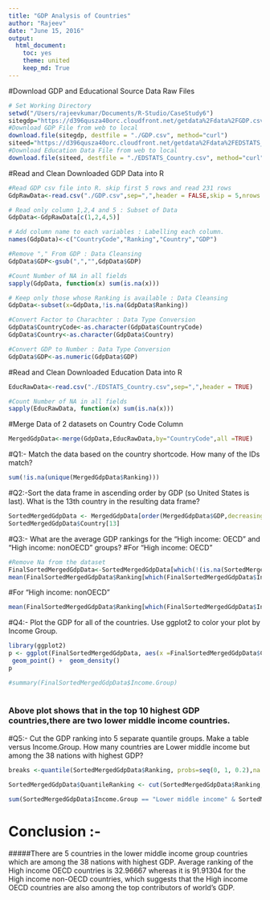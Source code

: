 ```yaml
---
title: "GDP Analysis of Countries"
author: "Rajeev"
date: "June 15, 2016"
output:
  html_document:
    toc: yes
    theme: united
    keep_md: True
---
```



#Download GDP and Educational Source Data Raw Files 

```r
# Set Working Directory
setwd("/Users/rajeevkumar/Documents/R-Studio/CaseStudy6")
sitegdp="https://d396qusza40orc.cloudfront.net/getdata%2Fdata%2FGDP.csv"
#Download GDP File from web to local
download.file(sitegdp, destfile = "./GDP.csv", method="curl")
siteed="https://d396qusza40orc.cloudfront.net/getdata%2Fdata%2FEDSTATS_Country.csv"
#Download Education Data File from web to local
download.file(siteed, destfile = "./EDSTATS_Country.csv", method="curl")
```

#Read and Clean Downloaded GDP Data into R
```r
#Read GDP csv file into R. skip first 5 rows and read 231 rows
GdpRawData<-read.csv("./GDP.csv",sep=",",header = FALSE,skip = 5,nrows = 231)

# Read only column 1,2,4 and 5 : Subset of Data
GdpData<-GdpRawData[c(1,2,4,5)]

# Add column name to each variables : Labelling each column.
names(GdpData)<-c("CountryCode","Ranking","Country","GDP")

#Remove "," From GDP : Data Cleansing
GdpData$GDP<-gsub(",","",GdpData$GDP)

#Count Number of NA in all fields
sapply(GdpData, function(x) sum(is.na(x)))

# Keep only those whose Ranking is available : Data Cleansing
GdpData<-subset(x=GdpData,!is.na(GdpData$Ranking))

#Convert Factor to Charachter : Data Type Conversion
GdpData$CountryCode<-as.character(GdpData$CountryCode)
GdpData$Country<-as.character(GdpData$Country)

#Convert GDP to Number : Data Type Conversion
GdpData$GDP<-as.numeric(GdpData$GDP)
```

#Read and Clean Downloaded Education Data into R
```r
EducRawData<-read.csv("./EDSTATS_Country.csv",sep=",",header = TRUE)

#Count Number of NA in all fields
sapply(EducRawData, function(x) sum(is.na(x)))

```

#Merge Data of 2 datasets on Country Code Column
```r
MergedGdpData<-merge(GdpData,EducRawData,by="CountryCode",all =TRUE)
```

#Q1:- Match the data based on the country shortcode. How many of the IDs match? 
```r
sum(!is.na(unique(MergedGdpData$Ranking)))
```

#Q2:-Sort the data frame in ascending order by GDP  (so United States is last). What is the 13th country in the resulting data frame?
```r
SortedMergedGdpData <- MergedGdpData[order(MergedGdpData$GDP,decreasing = FALSE),]
SortedMergedGdpData$Country[13]
```

#Q3:- What are the average GDP rankings for the "High income: OECD" and "High income: nonOECD" groups? 
#For "High income: OECD"
```r
#Remove Na from the dataset
FinalSortedMergedGdpData<-SortedMergedGdpData[which(!(is.na(SortedMergedGdpData$Ranking) | is.na(SortedMergedGdpData$Income.Group))),]
mean(FinalSortedMergedGdpData$Ranking[which(FinalSortedMergedGdpData$Income.Group=="High income: OECD")])
```

#For "High income: nonOECD"
```r
mean(FinalSortedMergedGdpData$Ranking[which(FinalSortedMergedGdpData$Income.Group=="High income: nonOECD" )])

```
#Q4:- Plot the GDP for all of the countries. Use ggplot2 to color your plot by Income Group.

```r
library(ggplot2)
p <- ggplot(FinalSortedMergedGdpData, aes(x =FinalSortedMergedGdpData$CountryCode , y =FinalSortedMergedGdpData$GDP ,color=FinalSortedMergedGdpData$Income.Group)) + 
 geom_point() +  geom_density()
p

#summary(FinalSortedMergedGdpData$Income.Group)
 
```

### Above plot shows that in the top 10 highest GDP countries,there are two lower middle income countries.

#Q5:- Cut the GDP ranking into 5 separate quantile groups. Make a table versus Income.Group. How many countries are Lower middle income but among the 38 nations with highest GDP?

```r
breaks <-quantile(SortedMergedGdpData$Ranking, probs=seq(0, 1, 0.2),na.rm=TRUE)

SortedMergedGdpData$QuantileRanking <- cut(SortedMergedGdpData$Ranking,breaks=breaks,labels=c("high", "medium high", "medium","medium low", "low"),include.lowest=TRUE)

sum(SortedMergedGdpData$Income.Group == "Lower middle income" & SortedMergedGdpData$QuantileRanking =="high" & !is.na(SortedMergedGdpData$QuantileRanking))

```
# Conclusion :- 
#####There are 5 countries in the lower middle income group countries which are among the 38 nations with highest GDP. Average ranking of the High income OECD countries is 32.96667 whereas it is 91.91304 for the High income non-OECD countries, which suggests that the High income OECD countries are also among the top contributors of world's GDP.



